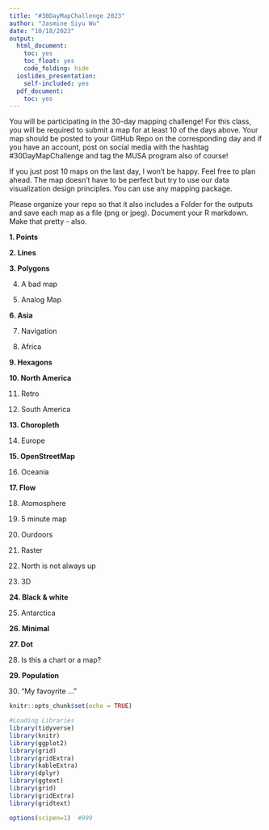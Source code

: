 ```yaml
---
title: "#30DayMapChallenge 2023"
author: "Jasmine Siyu Wu"
date: "10/18/2023"
output:
  html_document:
    toc: yes
    toc_float: yes
    code_folding: hide
  ioslides_presentation:
    self-included: yes
  pdf_document:
    toc: yes
---
```



You will be participating in the 30-day mapping challenge! For this class, you will
be required to submit a map for at least 10 of the days above. Your map should be 
posted to your GitHub Repo on the corresponding day and if you have an account, 
post on social media with the hashtag #30DayMapChallenge and tag the MUSA program also of course!


If you just post 10 maps on the last day, I won't be happy. Feel free to plan ahead. 
The map doesn't have to be perfect but try to use our data visualization design 
principles. You can use any mapping package. 


Please organize your repo so that it also includes a Folder for the outputs and 
save each map as a file (png or jpeg). Document your R markdown. Make that pretty - also.

**1. Points**

**2. Lines**

**3. Polygons**

4. A bad map

5. Analog Map

**6. Asia**

7. Navigation

8. Africa

**9. Hexagons**

**10. North America**

11. Retro

12. South America

**13. Choropleth**

14. Europe

**15. OpenStreetMap**

16. Oceania

**17. Flow**

18. Atomosphere

19. 5 minute map

20. Ourdoors

21. Raster

22. North is not always up

23. 3D

**24. Black & white**

25. Antarctica

**26. Minimal**

**27. Dot**

28. Is this a chart or a map?

**29. Population**

30. "My favoyrite ..."



```r
knitr::opts_chunk$set(echo = TRUE)

#Loading Libraries
library(tidyverse)
library(knitr)
library(ggplot2)
library(grid)
library(gridExtra)
library(kableExtra)
library(dplyr)
library(ggtext)
library(grid)
library(gridExtra)
library(gridtext)

options(scipen=1)  #999

```







